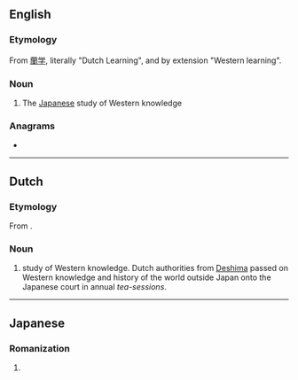 ==English==
{{wikipedia}}

===Etymology===
From {{etyl|ja|en}} [[蘭学]], literally "Dutch Learning", and by extension "Western learning".

===Noun===
{{en-noun|-}}

# {{lb|en|historical}} The [[Japanese]] study of Western knowledge

===Anagrams===
* {{l|en|gaku-ran}}

----

==Dutch==

===Etymology===
From {{der|nl|ja|蘭学|lit=Dutch learning}}.

===Noun===
{{nl-noun||-|-}}

# {{lb|nl|historical}} study of Western knowledge. Dutch authorities from [[w:Deshima|Deshima]] passed on Western knowledge and history of the world outside Japan onto the Japanese court in annual ''tea-sessions''.

----

==Japanese==

===Romanization===
{{ja-romaji}}

# {{ja-romanization of|らんがく}}